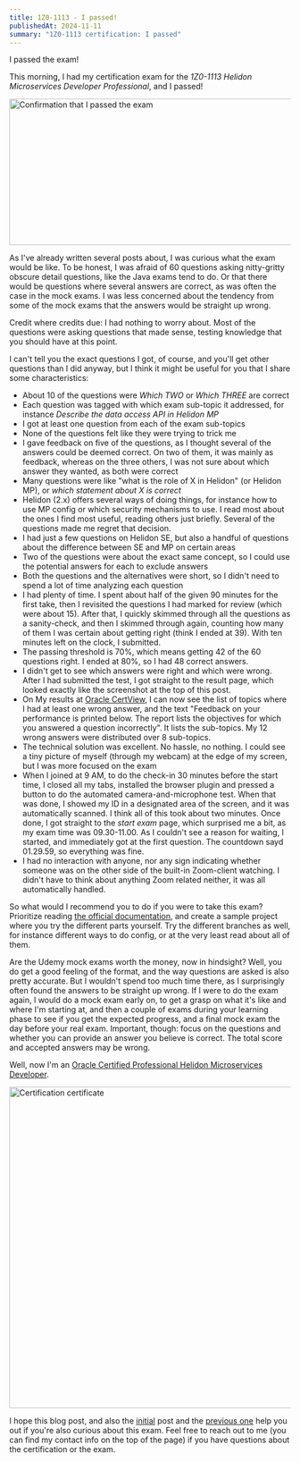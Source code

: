```yaml
---
title: 1Z0-1113 - I passed!
publishedAt: 2024-11-11
summary: "1Z0-1113 certification: I passed"
---
```

I passed the exam!

This morning, I had my certification exam for the _1Z0-1113 Helidon Microservices Developer Professional_, and I passed!

<Image src="/images/passed-exam.png" className="next-image" width="719" height="262" alt="Confirmation that I passed the exam"/>

As I've already written several posts about, I was curious what the exam would be like. To be honest, I was afraid of 60 questions asking nitty-gritty obscure detail questions, like the Java exams tend to do. Or that there would be questions where several answers are correct, as was often the case in the mock exams. I was less concerned about the tendency from some of the mock exams that the answers would be straight up wrong.

Credit where credits due: I had nothing to worry about. Most of the questions were asking questions that made sense, testing knowledge that you should have at this point.

I can't tell you the exact questions I got, of course, and you'll get other questions than I did anyway, but I think it might be useful for you that I share some characteristics:
- About 10 of the questions were _Which TWO_ or _Which THREE_ are correct
- Each question was tagged with which exam sub-topic it addressed, for instance _Describe the data access API in Helidon MP_
- I got at least one question from each of the exam sub-topics
- None of the questions felt like they were trying to trick me
- I gave feedback on five of the questions, as I thought several of the answers could be deemed correct. On two of them, it was mainly as feedback, whereas on the three others, I was not sure about which answer they wanted, as both were correct
- Many questions were like "what is the role of X in Helidon" (or Helidon MP), or _which statement about X is correct_
- Helidon (2.x) offers several ways of doing things, for instance how to use MP config or which security mechanisms to use. I read most about the ones I find most useful, reading others just briefly. Several of the questions made me regret that decision.
- I had just a few questions on Helidon SE, but also a handful of questions about the difference between SE and MP on certain areas
- Two of the questions were about the exact same concept, so I could use the potential answers for each to exclude answers
- Both the questions and the alternatives were short, so I didn't need to spend a lot of time analyzing each question
- I had plenty of time. I spent about half of the given 90 minutes for the first take, then I revisited the questions I had marked for review (which were about 15). After that, I quickly skimmed through all the questions as a sanity-check, and then I skimmed through again, counting how many of them I was certain about getting right (think I ended at 39). With ten minutes left on the clock, I submitted.
- The passing threshold is 70%, which means getting 42 of the 60 questions right. I ended at 80%, so I had 48 correct answers.
- I didn't get to see which answers were right and which were wrong. After I had submitted the test, I got straight to the result page, which looked exactly like the screenshot at the top of this post.
- On My results at <a href="https://certview.oracle.com/">Oracle CertView</a>, I can now see the list of topics where I had at least one wrong answer, and the text "Feedback on your performance is printed below. The report lists the objectives for which you answered a question incorrectly". It lists the sub-topics. My 12 wrong answers were distributed over 8 sub-topics.
- The technical solution was excellent. No hassle, no nothing. I could see a tiny picture of myself (through my webcam) at the edge of my screen, but I was more focused on the exam
- When I joined at 9 AM, to do the check-in 30 minutes before the start time, I closed all my tabs, installed the browser plugin and pressed a button to do the automated camera-and-microphone test. When that was done, I showed my ID in a designated area of the screen, and it was automatically scanned. I think all of this took about two minutes. Once done, I got straight to the _start exam_ page, which surprised me a bit, as my exam time was 09.30-11.00. As I couldn't see a reason for waiting, I started, and immediately got at the first question. The countdown sayd 01.29.59, so everything was fine.
- I had no interaction with anyone, nor any sign indicating whether someone was on the other side of the built-in Zoom-client watching. I didn't have to think about anything Zoom related neither, it was all automatically handled.

So what would I recommend you to do if you were to take this exam? Prioritize reading <a href="https://helidon.io/docs/v2/about/01_overview">the official documentation</a>, and create a sample project where you try the different parts yourself. Try the different branches as well, for instance different ways to do config, or at the very least read about all of them.

Are the Udemy mock exams worth the money, now in hindsight? Well, you do get a good feeling of the format, and the way questions are asked is also pretty accurate. But I wouldn't spend too much time there, as I surprisingly often found the answers to be straight up wrong. If I were to do the exam again, I would do a mock exam early on, to get a grasp on what it's like and where I'm starting at, and then a couple of exams during your learning phase to see if you get the expected progress, and a final mock exam the day before your real exam. Important, though: focus on the questions and whether you can provide an answer you believe is correct. The total score and accepted answers may be wrong.


Well, now I'm an <a href="https://catalog-education.oracle.com/ords/certview/sharebadge?id=7E613BF7DAF5FD4817D0EB08472C7C6E8E517140D804294013EF6FB0B30CD3B2">Oracle Certified Professional Helidon Microservices Developer</a>.

<Image src="/images/helidon-certified.png" className="next-image" width="1150" height="575" alt="Certification certificate" />

I hope this blog post, and also the <a href="../1-z0-1113-the-oracle-certification-no-one-cares-about/">initial</a> post and the <a href="../1-z0-1113-update-on-my-progress/">previous one</a> help you out if you're also curious about this exam. Feel free to reach out to me (you can find my contact info on the top of the page) if you have questions about the certification or the exam.